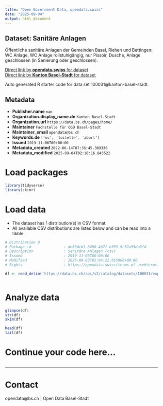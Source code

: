 ```yaml
---
title: "Open Government Data, opendata.swiss"
date: "2025-09-04"
output: html_document
---
```


## Dataset: Sanitäre Anlagen

Öffentliche sanitäre Anlagen der Gemeinden Basel, Riehen und Bettingen: WC Anlage, WC Anlage rollstuhlgängig, nur Pissoir, Dusche, Anlage geschlossen (in Sanierung oder geschlossen).

[Direct link by **opendata.swiss** for dataset](https://opendata.swiss/de/dataset/sanitare-anlagen)<br>
[Direct link by **Kanton Basel-Stadt** for dataset](https://data.bs.ch/explore/dataset/100031/)

Auto generated R starter code for data set 100031@kanton-basel-stadt.

## Metadata

- **Publisher.name** `nan`
- **Organization.display_name.de** `Kanton Basel-Stadt`
- **Organization.url** `https://data.bs.ch/pages/home/`
- **Maintainer** `Fachstelle für OGD Basel-Stadt`
- **Maintainer_email** `opendata@bs.ch`
- **Keywords.de** `['wc', 'toilette', 'abort']`
- **Issued** `2019-11-06T00:00:00`
- **Metadata_created** `2022-06-14T07:36:45.309336`
- **Metadata_modified** `2025-09-04T02:18:16.843522`


# Load packages

```r

library(tidyverse)
library(skimr)

```

# Load data

-   The dataset has 1 distribution(s) in CSV format.
-   All available CSV distributions are listed below and can be read into a tibble.

```r

# Distribution 0
# Package_id               : de39dcb1-6490-4b7f-b353-9c32a95da2fd
# Description              : Sanitäre Anlagen (csv)
# Issued                   : 2019-11-06T00:00:00
# Modified                 : 2025-09-03T05:04:22.015000+00:00
# Rights                   : https://opendata.swiss/terms-of-use#terms_by

df <- read_delim('https://data.bs.ch/api/v2/catalog/datasets/100031/exports/csv?use_labels=true')



```

# Analyze data

```r

glimpse(df)
str(df)
skim(df)

head(df)
tail(df)

```

# Continue your code here...

```r

```

------------------------------------------------------------------------

# Contact

opendata@bs.ch | Open Data Basel-Stadt
